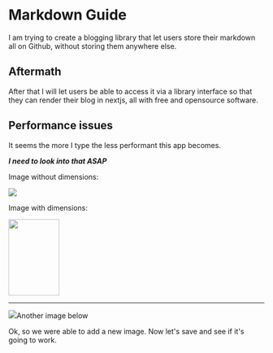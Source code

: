 # Markdown Guide

I am trying to create a blogging library that let users store their markdown all on Github, without storing them anywhere else.

## Aftermath

After that I will let users be able to access it via a library interface so that they can render their blog in nextjs, all with free and opensource software.

## Performance issues

It seems the more I type the less performant this app becomes.&#x20;

***I need to look into that ASAP***

Image without dimensions:

![](https://picsum.photos/200/300)

Image with dimensions:

<img height="150" width="100" src="https://picsum.photos/200/300" />



***

![](https://raw.githubusercontent.com/Konadu-Akwasi-Akuoko/Articles-On-Konadu-Dot-Dev/master/tests/images/image-1747899642100-f04pkw.jpg)Another image below

Ok, so we were able to add a new image. Now let's save and see if it's going to work.